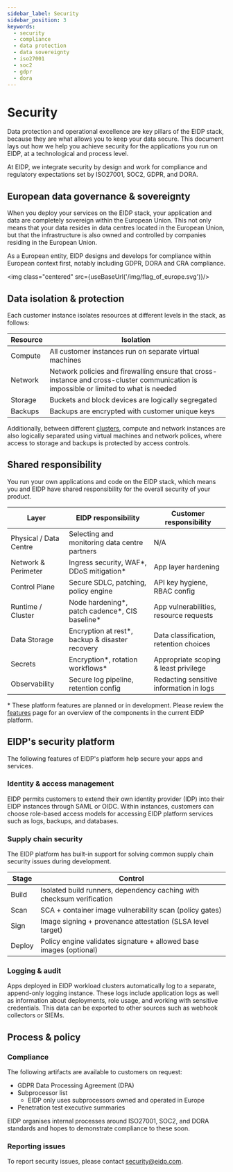 ```yaml
---
sidebar_label: Security
sidebar_position: 3
keywords:
  - security
  - compliance
  - data protection
  - data sovereignty
  - iso27001
  - soc2
  - gdpr
  - dora
---
```


# Security

Data protection and operational excellence are key pillars of the EIDP stack, because they are what allows you to keep your data secure.
This document lays out how we help you achieve security for the applications you run on EIDP, at a technological and process level.

At EIDP, we integrate security by design and work for compliance and regulatory expectations set by ISO27001, SOC2, GDPR, and DORA.

## European data governance & sovereignty

When you deploy your services on the EIDP stack, your application and data are completely sovereign within the European Union.
This not only means that your data resides in data centres located in the European Union, but that the infrastructure is also owned and controlled by companies residing in the European Union.

As a European entity, EIDP designs and develops for compliance within European context first, notably including GDPR, DORA and CRA compliance.


<img class="centered" src={useBaseUrl('/img/flag_of_europe.svg')}/>

## Data isolation & protection

Each customer instance isolates resources at different levels in the stack, as follows:

| Resource | Isolation                                                                                                                              |
|----------|----------------------------------------------------------------------------------------------------------------------------------------|
| Compute  | All customer instances run on separate virtual machines                                                                                |
| Network  | Network policies and firewalling ensure that cross-instance and cross-cluster communication is impossible or limited to what is needed |
| Storage  | Buckets and block devices are logically segregated                                                                                     |
| Backups  | Backups are encrypted with customer unique keys                                                                                        |

Additionally, between different [clusters](./overview), compute and network instances are also logically separated using virtual machines and network polices, where access to storage and backups is protected by access controls.

## Shared responsibility

You run your own applications and code on the EIDP stack, which means you and EIDP have shared responsibility for the overall security of your product.

| Layer                  | EIDP responsibility                               | Customer responsibility                 |
|------------------------|---------------------------------------------------|-----------------------------------------|
| Physical / Data Centre | Selecting and monitoring data centre partners     | N/A                                     |
| Network & Perimeter    | Ingress security, WAF\*, DDoS mitigation\*        | App layer hardening                     |
| Control Plane          | Secure SDLC, patching, policy engine              | API key hygiene, RBAC config            |
| Runtime / Cluster      | Node hardening\*, patch cadence\*, CIS baseline\* | App vulnerabilities, resource requests  |
| Data Storage           | Encryption at rest\*, backup & disaster recovery  | Data classification, retention choices  |
| Secrets                | Encryption\*, rotation workflows\*                | Appropriate scoping & least privilege   |
| Observability          | Secure log pipeline, retention config             | Redacting sensitive information in logs |

\* These platform features are planned or in development.
Please review the [features](./features) page for an overview of the components in the current EIDP platform.

## EIDP's security platform

The following features of EIDP's platform help secure your apps and services.

### Identity & access management

EIDP permits customers to extend their own identity provider (IDP) into their EIDP instances through SAML or OIDC.
Within instances, customers can choose role-based access models for accessing EIDP platform services such as logs, backups, and databases.

### Supply chain security

The EIDP platform has built-in support for solving common supply chain security issues during development.

| Stage  | Control                                                               |
|--------|-----------------------------------------------------------------------|
| Build  | Isolated build runners, dependency caching with checksum verification |
| Scan   | SCA + container image vulnerability scan (policy gates)               |
| Sign   | Image signing + provenance attestation (SLSA level target)            |
| Deploy | Policy engine validates signature + allowed base images (optional)    |

### Logging & audit

Apps deployed in EIDP workload clusters automatically log to a separate, append-only logging instance.
These logs include application logs as well as information about deployments, role usage, and working with sensitive credentials.
This data can be exported to other sources such as webhook collectors or SIEMs.

## Process & policy

### Compliance

The following artifacts are available to customers on request:

* GDPR Data Processing Agreement (DPA)
* Subprocessor list
  * EIDP only uses subprocessors owned and operated in Europe
* Penetration test executive summaries

EIDP organises internal processes around ISO27001, SOC2, and DORA standards and hopes to demonstrate compliance to these soon.

### Reporting issues

To report security issues, please contact [security@eidp.com](mailto:security@eidp.com).
